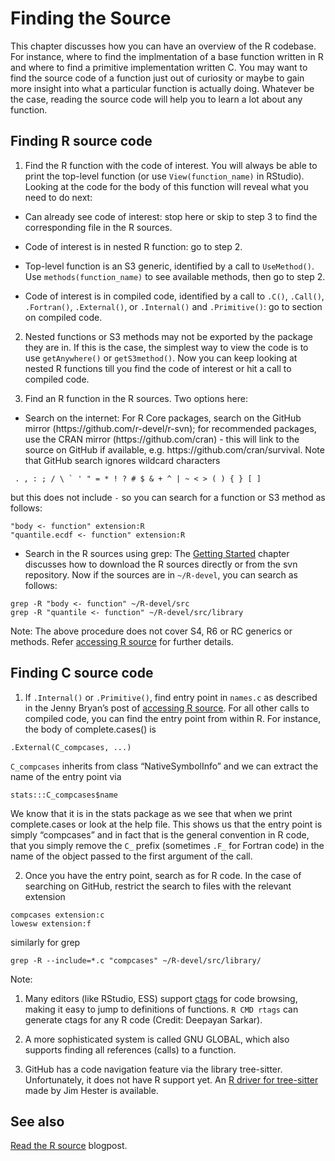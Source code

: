 # Finding the Source 

This chapter discusses how you can have an overview of the R codebase. For instance, where to find the implmentation of a base function written in R and where to find a primitive implementation written C. You may want to find the source code of a function just out of curiosity or maybe to gain more insight into what a particular function is actually doing. Whatever be the case, reading the source code will help you to learn a lot about any function.

## Finding R source code

1. Find the R function with the code of interest. You will always be able to print the top-level function (or use `View(function_name)` in RStudio). Looking at the code for the body of this function will reveal what you need to do next:

  * Can already see code of interest: stop here or skip to step 3 to find the corresponding file in the R sources.

  * Code of interest is in nested R function: go to step 2.

  * Top-level function is an S3 generic, identified by a call to `UseMethod()`. Use `methods(function_name)` to see available methods, then go to step 2.
  
  * Code of interest is in compiled code, identified by a call to `.C()`, `.Call()`, `.Fortran()`, `.External()`, or `.Internal()` and `.Primitive()`: go to section on compiled code.
 
2. Nested functions or S3 methods may not be exported by the package they are in. If this is the case, the simplest way to view the code is to use `getAnywhere()` or `getS3method()`. Now you can keep looking at nested R functions till you find the code of interest or hit a call to compiled code.

3. Find an R function in the R sources. Two options here:

  * Search on the internet: For R Core packages, search on the GitHub mirror (https://github.com/r-devel/r-svn); for recommended packages, use the CRAN mirror (https://github.com/cran) - this will link to the source on GitHub if available, e.g. https://github.com/cran/survival. Note that GitHub search ignores wildcard characters
  
```
 . , : ; / \ ` ' " = * ! ? # $ & + ^ | ~ < > ( ) { } [ ]
```

but this does not include `-` so you can search for a function or S3 method as follows:

```
"body <- function" extension:R
"quantile.ecdf <- function" extension:R
```

  * Search in the R sources using grep: The [Getting Started](#GetStart) chapter discusses how to download the R sources directly or from the svn repository. Now if the sources are in `~/R-devel`, you can search as follows:
  
```  
grep -R "body <- function" ~/R-devel/src
grep -R "quantile <- function" ~/R-devel/src/library
```

Note: The above procedure does not cover S4, R6 or RC generics or methods. Refer [accessing R source](https://github.com/jennybc/access-r-source) for further details.

## Finding C source code

1. If  `.Internal()` or `.Primitive()`, find entry point in `names.c` as described in the Jenny Bryan's post of [accessing R source](https://github.com/jennybc/access-r-source). For all other calls to compiled code, you can find the entry point from within R. For instance, the body of complete.cases() is

```
.External(C_compcases, ...)
```

`C_compcases` inherits from class "NativeSymbolInfo" and we can extract the name of the entry point via

```
stats:::C_compcases$name
```

We know that it is in the stats package as we see that when we print complete.cases or look at the help file. This shows us that the entry point is simply "compcases" and in fact that is the general convention in R code, that you simply remove the `C_` prefix (sometimes `.F_` for Fortran code) in the name of the object passed to the first argument of the call.

2. Once you have the entry point, search as for R code. In the case of searching on GitHub, restrict the search to files with the relevant extension

```
compcases extension:c
lowesw extension:f
```

similarly for grep

```
grep -R --include=*.c "compcases" ~/R-devel/src/library/
```

Note: 

1. Many editors (like RStudio, ESS) support [ctags](https://en.wikipedia.org/wiki/Ctags) for code browsing, making it easy to jump to definitions of functions. `R CMD rtags` can generate ctags for any R code (Credit: Deepayan Sarkar).

2. A more sophisticated system is called GNU GLOBAL, which also supports
finding all references (calls) to a function. 

3. GitHub has a code navigation feature via the library tree-sitter. Unfortunately, it does not have R support yet. An [R driver for tree-sitter](https://github.com/r-lib/tree-sitter-r) made by Jim Hester is available.

## See also

[Read the R source](https://blog.r-hub.io/2019/05/14/read-the-source/) blogpost.

